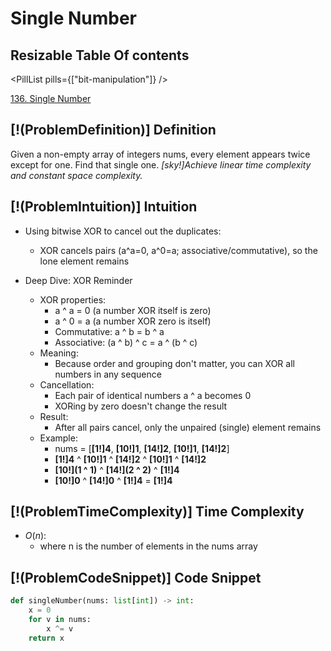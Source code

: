 # Single Number

## Resizable Table Of contents

<DifficultyBadge difficulty="easy" />

<PillList pills={["bit-manipulation"]} />

[136. Single Number](https://leetcode.com/problems/single-number)

## [!(ProblemDefinition)] Definition

Given a non-empty array of integers nums, every element appears twice except for one. Find that single one.    *[sky!]Achieve *linear* time complexity and *constant* space complexity.*

## [!(ProblemIntuition)] Intuition

- Using bitwise XOR to cancel out the duplicates:
    - XOR cancels pairs (a^a=0, a^0=a; associative/commutative), so the lone element remains

- Deep Dive: XOR Reminder
    - XOR properties:
        - a ^ a = 0 (a number XOR itself is zero)
        - a ^ 0 = a (a number XOR zero is itself)
        - Commutative: a ^ b = b ^ a
        - Associative: (a ^ b) ^ c = a ^ (b ^ c)
    - Meaning:
        - Because order and grouping don't matter, you can XOR all numbers in any sequence
    - Cancellation:
        - Each pair of identical numbers a ^ a becomes 0
        - XORing by zero doesn't change the result
    - Result:
        - After all pairs cancel, only the unpaired (single) element remains
    - Example:
        - nums = [**[1!]4**, **[10!]1**, **[14!]2**, **[10!]1**, **[14!]2**]
        - **[1!]4** ^ **[10!]1** ^ **[14!]2** ^ **[10!]1** ^ **[14!]2**
        - **[10!](1 ^ 1)** ^ **[14!](2 ^ 2)** ^ **[1!]4**
        - **[10!]0** ^ **[14!]0** ^ **[1!]4** = **[1!]4**

## [!(ProblemTimeComplexity)] Time Complexity

- $O(n)$:
    - where n is the number of elements in the nums array

## [!(ProblemCodeSnippet)] Code Snippet

```python meta="source=problems/136-single-number/solution.py"
def singleNumber(nums: list[int]) -> int:
    x = 0
    for v in nums:
        x ^= v
    return x
```

